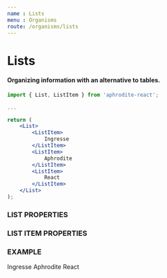 ```yaml
---
name : Lists
menu : Organisms
route: /organisms/lists
---
```



# Lists
#### Organizing information with an alternative to tables.

```jsx
import { List, ListItem } from 'aphrodite-react';

...

return (
    <List>
        <ListItem>
            Ingresse
        </ListItem>
        <ListItem>
            Aphrodite
        </ListItem>
        <ListItem>
            React
        </ListItem>
    </List>
);
```

### LIST PROPERTIES
<Props of={List} />

### LIST ITEM PROPERTIES
<Props of={ListItem} />

### EXAMPLE
<Playground>
    <List>
        <ListItem>
            Ingresse
        </ListItem>
        <ListItem>
            Aphrodite
        </ListItem>
        <ListItem>
            React
        </ListItem>
    </List>
</Playground>
